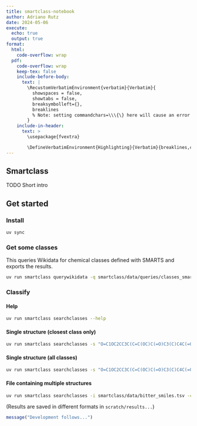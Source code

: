 ```yaml
---
title: smartclass-notebook
author: Adriano Rutz
date: 2024-05-06
execute:
  echo: true
  output: true
format:
  html:
    code-overflow: wrap
  pdf:
    code-overflow: wrap
    keep-tex: false
    include-before-body:
      text: |
        \RecustomVerbatimEnvironment{verbatim}{Verbatim}{
          showspaces = false,
          showtabs = false,
          breaksymbolleft={},
          breaklines
          % Note: setting commandchars=\\\{\} here will cause an error
        }
    include-in-header:
      text: >
        \usepackage{fvextra}

        \DefineVerbatimEnvironment{Highlighting}{Verbatim}{breaklines,commandchars=\\\{\}}
---
```


## Smartclass

TODO Short intro

## Get started

### Install

```bash
uv sync
```

### Get some classes

This queries Wikidata for chemical classes defined with SMARTS and exports the results.

```bash
uv run smartclass querywikidata -q smartclass/data/queries/classes_smarts.rq -o scratch/wikidata_classes_smarts.tsv
```

### Classify

#### Help

```bash
uv run smartclass searchclasses --help
```

#### Single structure (closest class only)

```bash
uv run smartclass searchclasses -s "O=C1OC2CC3C(C=C(OC)C(=O)C3(C)C4C(=O)C(OC)=C(C)C(C1)C24C)C" -c scratch/wikidata_classes_smarts.tsv --verbose
```

#### Single structure (all classes)

```bash
uv run smartclass searchclasses -s "O=C1OC2CC3C(C=C(OC)C(=O)C3(C)C4C(=O)C(OC)=C(C)C(C1)C24C)C" -c scratch/wikidata_classes_smarts.tsv --closest-only False --verbose
```

#### File containing multiple structures

```bash
uv run smartclass searchclasses -i smartclass/data/bitter_smiles.tsv -c scratch/wikidata_classes_smarts.tsv
```

(Results are saved in different formats in `scratch/results...`)

````r
message("Development follows...")
````
